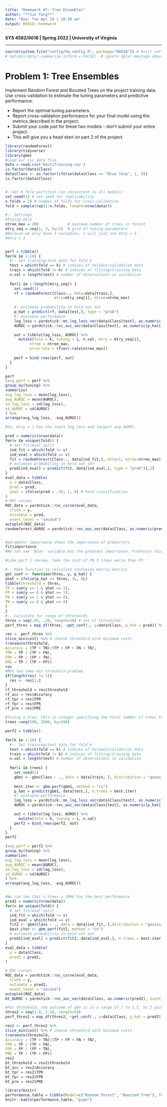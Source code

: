 ---
title: "Homework #7: Tree Ensembles" 
author: "**Jie Tang**"
date: "Due: Tue Apr 19 | 10:30 am"
output: R6018::homework
---

**SYS 4582/6018 | Spring 2022 | University of Virginia **

*******************************************
```{r config, echo=FALSE}
source(system.file("config/hw_config.R", package="R6018")) # knitr settings
# options(dplyr.summarise.inform = FALSE)  # ignore dplyr message about grouping
```



# Problem 1: Tree Ensembles

Implement Random Forest and Boosted Trees on the project training data. Use cross-validation to estimate the tuning parameters and predictive performance.

- Report the optimal tuning parameters.
- Report cross-validation performance for your final model using the metrics described in the project.
- Submit your code just for these two models - don't submit your entire project.
- This will give you a head start on part 2 of the project.

::: {.solution}

```{r}
library(randomForest)
library(tidyverse)
library(gbm)
#Load our csv data file
data = read.csv('HaitiTraining.csv')
is.factor(data$Class)
data$Class <- as.factor(ifelse(data$Class == "Blue Tarp", 1, 0))
is.factor(data$Class)


#- Get K-fold partition (so consistent to all models)
set.seed(1) # set seed for replicability
n.folds = 10 # number of folds for cross-validation
fold = sample(rep(1:n.folds, length=nrow(data)))

```

```{r}

#-- Settings
#Tuning mtry
ntree_max = 200             # maximum number of trees in forest
mtry_seq = seq(1, 3, by=1)  # grid of tuning parameters
#Because we only have 3 variables, I will just use mtry = 3
#mtry = 3


perf = tibble()
for(k in 1:10) {
  #-- Set training/test data for fold k
  test = which(fold == k) # indices of holdout/validation data
  train = which(fold != k) # indices of fitting/training data
  n.val = length(test) # number of observations in validation
  
  for(i in 1:length(mtry_seq)) {
    set.seed(1)                     
    rf = randomForest(Class~., data=data[train,], 
                      mtry=mtry_seq[i], ntree=ntree_max)
    
    #: estimate probability in hold out set
    p_hat = predict(rf, data[test,], type = "prob")
    #: evaluate performance
    log_loss = yardstick::mn_log_loss_vec(data$Class[test], as.numeric(p_hat[,2]), event_level = "second")
    AUROC = yardstick::roc_auc_vec(data$Class[test], as.numeric(p_hat[,2]), event_level = "second")

    out = tibble(log_loss, AUROC) %>% 
      mutate(fold = k, tuning = i, n.val, mtry = mtry_seq[i], 
           ntree = ntree_max, 
           errorrate = rf$err.rate[ntree_max])
    
    perf = bind_rows(perf, out)
  }
}
```

```{r}
perf
(avg_perf = perf %>%
group_by(tuning) %>%
summarize(
avg_log_loss = mean(log_loss),
avg_AUROC = mean(AUROC),
sd_log_loss = sd(log_loss),
sd_AUROC = sd(AUROC)
) %>%
arrange(avg_log_loss, -avg_AUROC))

#So, mtry = 1 has the least log_loss and largest avg_AUROC.

pred = numeric(nrow(data))
for(v in unique(fold)) {
  # set fit/eval split
  ind_fit = which(fold != v)
  ind_eval = which(fold == v)
  fit = randomForest(Class~., data[ind_fit,], mtry=1, ntree=ntree_max)
  # estimate probability in hold out set
  pred[ind_eval] = predict(fit, data[ind_eval,], type = "prob")[,2]
}
eval_data = tibble(
  y = data$Class,
  pred = pred,
  yhat = ifelse(pred > .50, 1, 0) # hard classification
)
# ROC curves
ROC_data = yardstick::roc_curve(eval_data,
  truth = y,
  estimate = pred,
  event_level = "second")
autoplot(ROC_data)
randomforest_AUROC = yardstick::roc_auc_vec(data$Class, as.numeric(pred), event_level = "second")


#parameter importance shows the importance of predictors
fit$importance
#We can see 'Blue' variable has the greatest importance. Professor also mentioned this in class that we can only see whether Blue is the greatest or not.
```

```{r}
#Like part 1 review, take the cost of FN 5 times worse than FP.

#-- Make function to calculate confusion matrix metrics
get_conf <- function(thres, y, p_hat) {
yhat = ifelse(p_hat >= thres, 1L, 0L)
tibble(threshold = thres,
TP = sum(y == 1 & yhat == 1),
FP = sum(y == 0 & yhat == 1),
FN = sum(y == 1 & yhat == 0),
TN = sum(y == 0 & yhat == 0)
)
}
#-- Calculate for range of thresholds
thres = seq(.05, .20, length=50) # set of thresholds
perf_thres = map_df(thres, ~get_conf(., y=data$Class, p_hat = pred)) %>% mutate(cost = FN*5 + FP*1)

res <- perf_thres %>%
slice_min(cost) %>% # choose threshold with minimum costs
transmute(threshold,
Accuracy = (TP + TN)/(TP + FP + FN + TN),
TPR = TP / (TP + FN),
FPR = FP / (FP + TN),
PRE = TP / (TP + FP))
res
#Met two same min threshold problem
if(length(res) != 1){
  res <- res[1,]
}
rf_threshold = res$threshold	
rf_acc = res$Accuracy
rf_tpr = res$TPR
rf_fpr = res$FPR
rf_pre = res$PRE
```



```{r}
#Tuning n.tree, this is integer specifying the total number of trees to fit. This is equivalent to the number of iterations and the number of basis functions in the additive expansion.
trees =seq(500, 2000, by=500)

perf2 = tibble()

for(k in 1:10) {
  #-- Set training/test data for fold k
  test = which(fold == k) # indices of holdout/validation data
  train = which(fold != k) # indices of fitting/training data
  n.val = length(test) # number of observations in validation
  
  for(i in trees) {
    set.seed(1)                     
    gbm1 <- gbm(Class ~ ., data = data[train, ], distribution = "gaussian", cv.folds = 5, n.trees = i, shrinkage = 0.1, interaction.depth = 1)
    
    best.iter <- gbm.perf(gbm1, method = "cv")
    p_hat = predict(gbm1, data[test,], n.trees = best.iter)
    #: evaluate performance
    log_loss = yardstick::mn_log_loss_vec(data$Class[test], as.numeric(p_hat[]), event_level = "second")
    AUROC = yardstick::roc_auc_vec(data$Class[test], as.numeric(p_hat[]), event_level = "second")

    out = tibble(log_loss, AUROC) %>% 
      mutate(fold = k, tuning = i, n.val)
    perf2 = bind_rows(perf2, out)
  }
}
perf2
```

```{r}
(avg_perf = perf2 %>%
group_by(tuning) %>%
summarize(
avg_log_loss = mean(log_loss),
avg_AUROC = mean(AUROC),
sd_log_loss = sd(log_loss),
sd_AUROC = sd(AUROC)
) %>%
arrange(avg_log_loss, -avg_AUROC))


#We can see that n.trees = 2000 has the best performance
pred2 = numeric(nrow(data))
for(v in unique(fold)) {
  # set fit/eval split
  ind_fit = which(fold != v)
  ind_eval = which(fold == v)
  fit2 <- gbm(Class ~ ., data = data[ind_fit, ],distribution = "gaussian", cv.folds = 5, n.trees = 2000, shrinkage = 0.1, interaction.depth = 1)
  best.iter <- gbm.perf(fit2, method = "cv")
  # estimate probability in hold out set
  pred2[ind_eval] = predict(fit2, data[ind_eval,], n.trees = best.iter)
}
eval_data = tibble(
  y = data$Class,
  pred2 = pred2,
)

# ROC curves
ROC_data = yardstick::roc_curve(eval_data,
  truth = y,
  estimate = pred2,
  event_level = "second")
autoplot(ROC_data)
bt_AUROC = yardstick::roc_auc_vec(data$Class, as.numeric(pred2), event_level = "second")
```

```{r}
#For threshold, the outcome of gbm is in a range of 1 to 1.5. So I pick value in between this range.
thres2 = seq(1.0, 1.50, length=50)
perf_thres2 = map_df(thres2, ~get_conf(., y=data$Class, p_hat = pred2)) %>% mutate(cost = FN*5 + FP*1)

res2 <- perf_thres2 %>%
slice_min(cost) %>% # choose threshold with minimum costs
transmute(threshold,
Accuracy = (TP + TN)/(TP + FP + FN + TN),
TPR = TP / (TP + FN),
FPR = FP / (FP + TN),
PRE = TP / (TP + FP))
res2
bt_threshold = res2$threshold	
bt_acc = res2$Accuracy
bt_tpr = res2$TPR
bt_fpr = res2$FPR
bt_pre = res2$PRE

```


```{r}
library(knitr)
performance_table = tibble(Model=c("Random Forest", "Boosted Tree"), Tuning=c("mtry=1", "n.trees=2000"), AUROC=c(randomforest_AUROC, bt_AUROC), Threshold=c(rf_threshold, bt_threshold), Accuracy=c(rf_acc, bt_acc), TPR=c(rf_tpr,bt_tpr), FPR=c(rf_fpr, bt_fpr), Precision=c(rf_pre, bt_pre))
knitr::kable(performance_table, "pipe")
```

:::